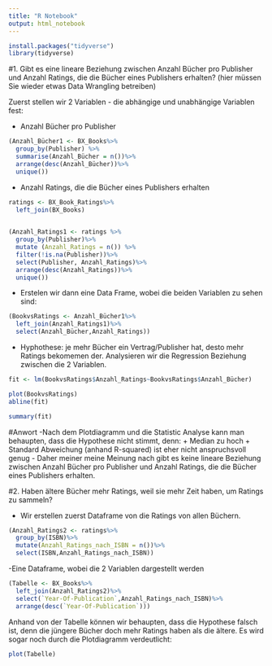 ```yaml
---
title: "R Notebook"
output: html_notebook
---
```

```r
install.packages("tidyverse")
library(tidyverse)
```

#1. Gibt es eine lineare Beziehung zwischen Anzahl Bücher pro Publisher und Anzahl Ratings, die die Bücher eines Publishers erhalten? (hier müssen Sie wieder etwas Data Wrangling betreiben)

Zuerst stellen wir 2 Variablen - die abhängige und unabhängige Variablen fest:

- Anzahl Bücher pro Publisher

```r
(Anzahl_Bücher1 <- BX_Books%>%
  group_by(Publisher) %>%
  summarise(Anzahl_Bücher = n())%>%
  arrange(desc(Anzahl_Bücher))%>%
  unique())
```
- Anzahl Ratings, die die Bücher eines Publishers erhalten

```r
ratings <- BX_Book_Ratings%>%
  left_join(BX_Books)
  
```

```r
(Anzahl_Ratings1 <- ratings %>%
  group_by(Publisher)%>%
  mutate (Anzahl_Ratings = n()) %>%
  filter(!is.na(Publisher))%>%
  select(Publisher, Anzahl_Ratings)%>%
  arrange(desc(Anzahl_Ratings))%>%
  unique())
```
- Erstelen wir dann eine Data Frame, wobei die beiden Variablen zu sehen sind:

```r
(BookvsRatings <- Anzahl_Bücher1%>%
  left_join(Anzahl_Ratings1)%>%
  select(Anzahl_Bücher,Anzahl_Ratings))
```
- Hyphothese: je mehr Bücher ein Vertrag/Publisher hat, desto mehr Ratings bekomemen der. Analysieren wir die Regression Beziehung zwischen die 2 Variablen.

```r
fit <- lm(BookvsRatings$Anzahl_Ratings~BookvsRatings$Anzahl_Bücher)
```

```r
plot(BookvsRatings)
abline(fit)
```
```r
summary(fit)
```

#Anwort
-Nach dem Plotdiagramm und die Statistic Analyse kann man behaupten, dass die Hypothese nicht stimmt, denn:
   + Median zu hoch
   + Standard Abweichung (anhand R-squared) ist eher nicht anspruchsvoll genug
- Daher meiner meine Meinung nach gibt es keine lineare Beziehung zwischen Anzahl Bücher pro Publisher und Anzahl Ratings, die die Bücher eines Publishers erhalten.
   
#2. Haben ältere Bücher mehr Ratings, weil sie mehr Zeit haben, um Ratings zu sammeln? 

- Wir erstellen zuerst Dataframe von die Ratings von allen Büchern.

```r
(Anzahl_Ratings2 <- ratings%>%
  group_by(ISBN)%>%
  mutate(Anzahl_Ratings_nach_ISBN = n())%>%
  select(ISBN,Anzahl_Ratings_nach_ISBN))
```
-Eine Dataframe, wobei die 2 Variablen dargestellt werden

```r
(Tabelle <- BX_Books%>%
  left_join(Anzahl_Ratings2)%>%
  select(`Year-Of-Publication`,Anzahl_Ratings_nach_ISBN)%>%
  arrange(desc(`Year-Of-Publication`)))
```

Anhand von der Tabelle können wir behaupten, dass die Hypothese falsch ist, denn die jüngere Bücher doch mehr Ratings haben als die ältere. Es wird sogar noch durch die Plotdiagramm verdeutlicht:

```r
plot(Tabelle)
```


